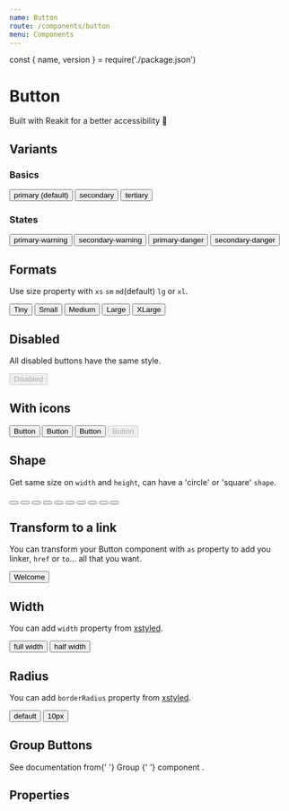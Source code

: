 ```yaml
---
name: Button
route: /components/button
menu: Components
---
```


const { name, version } = require('./package.json')

# Button

<TagVersion version={version} name={name} />

Built with Reakit for a better accessibility 🥰

## Variants

### Basics

<Playground>
  <Button>primary (default)</Button>
  <Button variant="secondary">secondary</Button>
  <Button variant="tertiary">tertiary</Button>
</Playground>

### States

<Playground>
  <Button variant="primary-warning">primary-warning</Button>
  <Button variant="secondary-warning">secondary-warning</Button>
  <Button variant="primary-danger">primary-danger</Button>
  <Button variant="secondary-danger">secondary-danger</Button>
</Playground>

## Formats

Use size property with `xs` `sm` `md`(default) `lg` or `xl`.

<Playground>
  <Button size="xs">Tiny</Button>
  <Button size="sm">Small</Button>
  <Button>Medium</Button>
  <Button size="lg">Large</Button>
  <Button size="xl">XLarge</Button>
</Playground>

## Disabled

All disabled buttons have the same style.

<Playground>
  <Button variant="primary-danger" disabled>
    Disabled
  </Button>
</Playground>

## With icons

<Playground>
  <Button>
    <LanguageIcon />
    <span>Button</span>
  </Button>
  <Button variant="secondary">
    <LanguageIcon />
    <span>Button</span>
  </Button>
  <Button variant="tertiary">
    <LanguageIcon />
    <span>Button</span>
  </Button>
  <Button disabled>
    <LanguageIcon />
    <span>Button</span>
  </Button>
</Playground>

## Shape

Get same size on `width` and `height`, can have a 'circle' or 'square' `shape`.

<Playground>
  <Button shape="square" size="xs">
    <LanguageIcon size="xs" />
  </Button>
  <Button shape="circle" size="xs">
    <LanguageIcon size="xs" />
  </Button>
  <Button shape="square" size="sm">
    <LanguageIcon size="sm" />
  </Button>
  <Button shape="circle" size="sm">
    <LanguageIcon size="sm" />
  </Button>
  <Button shape="square">
    <LanguageIcon />
  </Button>
  <Button shape="circle">
    <LanguageIcon />
  </Button>
  <Button shape="square" size="lg">
    <LanguageIcon size="lg" />
  </Button>
  <Button shape="circle" size="lg">
    <LanguageIcon size="lg" />
  </Button>
  <Button shape="square" size="xl">
    <LanguageIcon size="xl" />
  </Button>
  <Button shape="circle" size="xl">
    <LanguageIcon size="xl" />
  </Button>
</Playground>

## Transform to a link

You can transform your Button component with `as` property to add you linker, `href` or `to`... all that you want.

<Playground>
  <Button as="a" href="http://www.welcometothejungle.co" target="_blank" rel="noopener nofollow">
    <SunIcon />
    <span>Welcome</span>
  </Button>
</Playground>

## Width

You can add `width` property from [xstyled](https://xstyled.dev/docs/style-props/).

<Playground>
  <Button width={1}>full width</Button>
  <Button width={1 / 2}>half width</Button>
</Playground>

## Radius

You can add `borderRadius` property from [xstyled](https://xstyled.dev/docs/style-props/).

<Playground>
  <Button>default</Button>
  <Button borderRadius="10px">10px</Button>
</Playground>

## Group Buttons

<div>
  See documentation from{' '}
  <Link as={LinkDocz} to="/components/group">
    Group
  </Link>{' '}
  component .
</div>

## Properties

<Props of={Button} />
